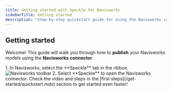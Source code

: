 ```yaml
---
title: Getting started with Speckle for Navisworks
sidebarTitle: Getting started
description: "Step-by-step quickstart guide for using the Navisworks connector"
---
```



<Versions
  app="Navisworks"
  versions="2020, 2021, 2022, 2023, 2024, 2025 & 2026"
/>

## Getting started

Welcome! This guide will walk you through how to **publish** your Navisworks models using the **Navisworks connector**.


<BeforeYouBegin app="Navisworks" />

<Steps>
  <Step title="Open the Navisworks connector">
    1. In Navisworks, select the **Speckle** tab in the ribbon.
    <Frame>
    <img src="/images/connectors/navisworks_toolbar.jpg" alt="Navisworks toolbar" />
    </Frame>
    2. Select **Speckle** to open the Navisworks connector.
    <DuiLogin connector="Navisworks" />
  </Step>

  <DuiPublish connector="Navisworks" />
</Steps>

<Tip>
  Check the video and steps in the [first steps](/get-started/quickstart.mdx)
  section to get started even faster!
</Tip>


<ConnectorConclusion connector="Navisworks" actions="publish" />


<LearnMore />
